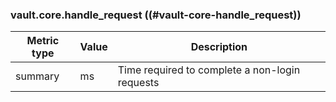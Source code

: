 ### vault.core.handle_request ((#vault-core-handle_request))

Metric type | Value | Description
----------- | ----- | -----------
summary     | ms    | Time required to complete a non-login requests